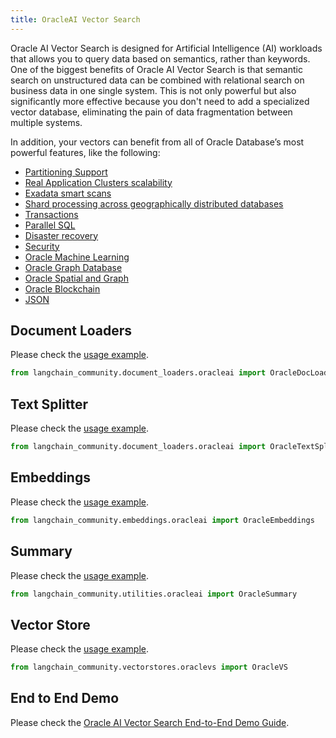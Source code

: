 ```yaml
---
title: OracleAI Vector Search
---
```


Oracle AI Vector Search is designed for Artificial Intelligence (AI) workloads that allows you to query data based on semantics, rather than keywords.
One of the biggest benefits of Oracle AI Vector Search is that semantic search on unstructured data can be combined with relational search on business data in one single system.
This is not only powerful but also significantly more effective because you don't need to add a specialized vector database, eliminating the pain of data fragmentation between multiple systems.

In addition, your vectors can benefit from all of Oracle Database’s most powerful features, like the following:

 * [Partitioning Support](https://www.oracle.com/database/technologies/partitioning.html)
 * [Real Application Clusters scalability](https://www.oracle.com/database/real-application-clusters/)
 * [Exadata smart scans](https://www.oracle.com/database/technologies/exadata/software/smartscan/)
 * [Shard processing across geographically distributed databases](https://www.oracle.com/database/distributed-database/)
 * [Transactions](https://docs.oracle.com/en/database/oracle/oracle-database/23/cncpt/transactions.html)
 * [Parallel SQL](https://docs.oracle.com/en/database/oracle/oracle-database/21/vldbg/parallel-exec-intro.html#GUID-D28717E4-0F77-44F5-BB4E-234C31D4E4BA)
 * [Disaster recovery](https://www.oracle.com/database/data-guard/)
 * [Security](https://www.oracle.com/security/database-security/)
 * [Oracle Machine Learning](https://www.oracle.com/artificial-intelligence/database-machine-learning/)
 * [Oracle Graph Database](https://www.oracle.com/database/integrated-graph-database/)
 * [Oracle Spatial and Graph](https://www.oracle.com/database/spatial/)
 * [Oracle Blockchain](https://docs.oracle.com/en/database/oracle/oracle-database/23/arpls/dbms_blockchain_table.html#GUID-B469E277-978E-4378-A8C1-26D3FF96C9A6)
 * [JSON](https://docs.oracle.com/en/database/oracle/oracle-database/23/adjsn/json-in-oracle-database.html)


## Document Loaders

Please check the [usage example](/oss/integrations/document_loaders/oracleai).

```python
from langchain_community.document_loaders.oracleai import OracleDocLoader
```

## Text Splitter

Please check the [usage example](/oss/integrations/document_loaders/oracleai).

```python
from langchain_community.document_loaders.oracleai import OracleTextSplitter
```

## Embeddings

Please check the [usage example](/oss/integrations/text_embedding/oracleai).

```python
from langchain_community.embeddings.oracleai import OracleEmbeddings
```

## Summary

Please check the [usage example](/oss/integrations/tools/oracleai).

```python
from langchain_community.utilities.oracleai import OracleSummary
```

## Vector Store

Please check the [usage example](/oss/integrations/vectorstores/oracle).

```python
from langchain_community.vectorstores.oraclevs import OracleVS
```

## End to End Demo

Please check the [Oracle AI Vector Search End-to-End Demo Guide](https://github.com/langchain-ai/langchain/blob/v0.3/cookbook/oracleai_demo.ipynb).
